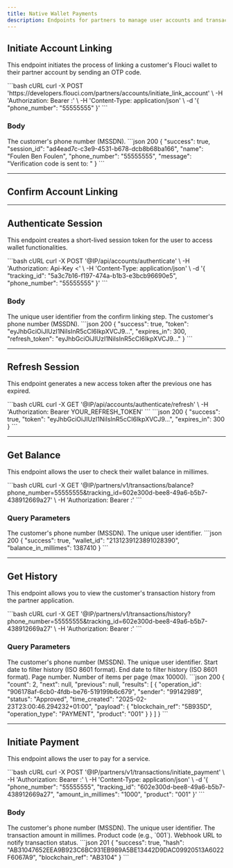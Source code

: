 ```yaml
---
title: Native Wallet Payments
description: Endpoints for partners to manage user accounts and transactions.
---
```


## Initiate Account Linking

This endpoint initiates the process of linking a customer's Flouci wallet to their partner account by sending an OTP code.

<CodeGroup>
```bash cURL
curl -X POST 'https://developers.flouci.com/partners/accounts/initiate_link_account' \
  -H 'Authorization: Bearer <APP_PUBLIC>:<APP_SECRET>' \
  -H 'Content-Type: application/json' \
  -d '{
    "phone_number": "55555555"
  }'
```
</CodeGroup>

### Body

<ParamField body="phone_number" type="string" required>
  The customer's phone number (MSSDN).
</ParamField>

<ResponseExample>
```json 200
{
  "success": true,
  "session_id": "ad4ead7c-c3e9-4531-b678-dcb8b68ba166",
  "name": "Foulen Ben Foulen",
  "phone_number": "55555555",
  "message": "Verification code is sent to: "
}
```
</ResponseExample>

---

## Confirm Account Linking

---

## Authenticate Session

This endpoint creates a short-lived session token for the user to access wallet functionalities.

<CodeGroup>
```bash cURL
curl -X POST '@IP/api/accounts/authenticate' \
  -H 'Authorization: Api-Key <' \
  -H 'Content-Type: application/json' \
  -d '{
    "tracking_id": "5a3c7b16-f197-474a-b1b3-e3bcb96690e5",
    "phone_number": "55555555"
  }'
```
</CodeGroup>

### Body

<ParamField body="tracking_id" type="uuid" required>
  The unique user identifier from the confirm linking step.
</ParamField>
<ParamField body="phone_number" type="string" required>
  The customer's phone number (MSSDN).
</ParamField>

<ResponseExample>
```json 200
{
  "success": true,
  "token": "eyJhbGciOiJIUzI1NiIsInR5cCI6IkpXVCJ9...",
  "expires_in": 300,
  "refresh_token": "eyJhbGciOiJIUzI1NiIsInR5cCI6IkpXVCJ9..."
}
```
</ResponseExample>

---

## Refresh Session

This endpoint generates a new access token after the previous one has expired.

<CodeGroup>
```bash cURL
curl -X GET '@IP/api/accounts/authenticate/refresh' \
  -H 'Authorization: Bearer YOUR_REFRESH_TOKEN'
```
</CodeGroup>

<ResponseExample>
```json 200
{
  "success": true,
  "token": "eyJhbGciOiJIUzI1NiIsInR5cCI6IkpXVCJ9...",
  "expires_in": 300
}
```
</ResponseExample>

---

## Get Balance

This endpoint allows the user to check their wallet balance in millimes.

<CodeGroup>
```bash cURL
curl -X GET '@IP/partners/v1/transactions/balance?phone_number=55555555&tracking_id=602e300d-bee8-49a6-b5b7-438912669a27' \
  -H 'Authorization: Bearer <APP_PUBLIC>:<APP_SECRET>'
```
</CodeGroup>

### Query Parameters

<ParamField query="phone_number" type="string" required>
  The customer's phone number (MSSDN).
</ParamField>
<ParamField query="tracking_id" type="uuid" required>
  The unique user identifier.
</ParamField>

<ResponseExample>
```json 200
{
  "success": true,
  "wallet_id": "2131239123891028390",
  "balance_in_millimes": 1387410
}
```
</ResponseExample>

---

## Get History

This endpoint allows you to view the customer's transaction history from the partner application.

<CodeGroup>
```bash cURL
curl -X GET '@IP/partners/v1/transactions/history?phone_number=55555555&tracking_id=602e300d-bee8-49a6-b5b7-438912669a27' \
  -H 'Authorization: Bearer <APP_PUBLIC>:<APP_SECRET>'
```
</CodeGroup>

### Query Parameters

<ParamField query="phone_number" type="string" required>
  The customer's phone number (MSSDN).
</ParamField>
<ParamField query="tracking_id" type="uuid" required>
  The unique user identifier.
</ParamField>
<ParamField query="from" type="datetime">
  Start date to filter history (ISO 8601 format).
</ParamField>
<ParamField query="to" type="datetime">
  End date to filter history (ISO 8601 format).
</ParamField>
<ParamField query="page" type="integer">
  Page number.
</ParamField>
<ParamField query="size" type="integer">
  Number of items per page (max 10000).
</ParamField>

<ResponseExample>
```json 200
{
  "count": 2,
  "next": null,
  "previous": null,
  "results": [
    {
      "operation_id": "906178af-6cb0-4fdb-be76-519199b6c679",
      "sender": "99142989",
      "status": "Approved",
      "time_created": "2025-02-23T23:00:46.294232+01:00",
      "payload": {
        "blockchain_ref": "5B935D",
        "operation_type": "PAYMENT",
        "product": "001"
      }
    }
  ]
}
```
</ResponseExample>

---

## Initiate Payment

This endpoint allows the user to pay for a service.

<CodeGroup>
```bash cURL
curl -X POST '@IP/partners/v1/transactions/initiate_payment' \
  -H 'Authorization: Bearer <APP_PUBLIC>:<APP_SECRET>' \
  -H 'Content-Type: application/json' \
  -d '{
    "phone_number": "55555555",
    "tracking_id": "602e300d-bee8-49a6-b5b7-438912669a27",
    "amount_in_millimes": "1000",
    "product": "001"
  }'
```
</CodeGroup>

### Body

<ParamField body="phone_number" type="string" required>
  The customer's phone number (MSSDN).
</ParamField>
<ParamField body="tracking_id" type="uuid" required>
  The unique user identifier.
</ParamField>
<ParamField body="amount_in_millimes" type="integer" required>
  The transaction amount in millimes.
</ParamField>
<ParamField body="product" type="string" required>
  Product code (e.g., `001`).
</ParamField>
<ParamField body="webhook" type="string">
  Webhook URL to notify transaction status.
</ParamField>

<ResponseExample>
```json 201
{
  "success": true,
  "hash": "AB31047652EEA9B923C6BC931EB989A5BE13442D9DAC09920513A6022F6067A9",
  "blockchain_ref": "AB3104"
}
```
</ResponseExample>
